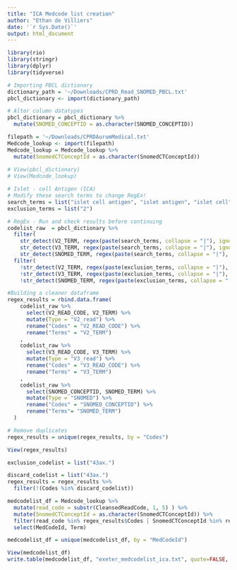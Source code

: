```yaml
---
title: "ICA Medcode list creation"
author: "Ethan de Villiers"
date: '`r Sys.Date()`'
output: html_document
---
```


```r
library(rio)
library(stringr)
library(dplyr)
library(tidyverse)
```

``` r
# Importing PBCL dictionary
dictionary_path = '~/Downloads/CPRD_Read_SNOMED_PBCL.txt'
pbcl_dictionary <- import(dictionary_path)

# Alter column datatypes
pbcl_dictionary = pbcl_dictionary %>%
  mutate(SNOMED_CONCEPTID = as.character(SNOMED_CONCEPTID))

filepath = '~/Downloads/CPRDAurumMedical.txt'
Medcode_lookup <- import(filepath)
Medcode_lookup = Medcode_lookup %>%
  mutate(SnomedCTConceptId = as.character(SnomedCTConceptId))
  
# View(pbcl_dictionary)
# View(Medcode_lookup)
```

``` r
# Islet - cell Antigen (ICA)
# Modify these search terms to change RegEx!
search_terms = list("islet cell antigen", "islet antigen", "islet cell", "islet cell antibody")
exclusion_terms = list("2")

# RegEx - Run and check results before continuing
codelist_raw  = pbcl_dictionary %>%
  filter(
    str_detect(V2_TERM, regex(paste(search_terms, collapse = "|"), ignore_case = T)) == TRUE |
    str_detect(V3_TERM, regex(paste(search_terms, collapse = "|"), ignore_case = T)) == TRUE |
    str_detect(SNOMED_TERM, regex(paste(search_terms, collapse = "|"), ignore_case = T)) == TRUE ) %>%
  filter( 
    !str_detect(V2_TERM, regex(paste(exclusion_terms, collapse = "|"), ignore_case = TRUE)) == TRUE |
    !str_detect(V3_TERM, regex(paste(exclusion_terms, collapse = "|"), ignore_case = TRUE)) == TRUE |
    !str_detect(SNOMED_TERM, regex(paste(exclusion_terms, collapse = "|"), ignore_case = TRUE)) == TRUE )

#Building a cleaner dataframe
regex_results = rbind.data.frame(
    codelist_raw %>% 
      select(V2_READ_CODE, V2_TERM) %>%
      mutate(Type = "V2_read") %>%
      rename("Codes" = "V2_READ_CODE") %>%
      rename("Terms" = "V2_TERM")
    ,
    codelist_raw %>% 
      select(V3_READ_CODE, V3_TERM) %>%
      mutate(Type = "V3_read") %>%
      rename("Codes" = "V3_READ_CODE") %>%
      rename("Terms" = "V3_TERM")
    ,
    codelist_raw %>% 
      select(SNOMED_CONCEPTID, SNOMED_TERM) %>%
      mutate(Type = "SNOMED") %>%
      rename("Codes" = "SNOMED_CONCEPTID") %>%
      rename("Terms"= "SNOMED_TERM")
  )

# Remove duplicates
regex_results = unique(regex_results, by = "Codes")
```

``` r
View(regex_results)

exclusion_codelist = list("43ax.")

discard_codelist = list("43ax.")
regex_results = regex_results %>%
  filter(!(Codes %in% discard_codelist))

```

``` r
medcodelist_df = Medcode_lookup %>%
  mutate(read_code = substr(CleansedReadCode, 1, 5) ) %>%
  mutate(SnomedCTConceptId = as.character(SnomedCTConceptId)) %>%
  filter(read_code %in% regex_results$Codes | SnomedCTConceptId %in% regex_results$Codes) %>%
  select(MedCodeId, Term)

medcodelist_df = unique(medcodelist_df, by = "MedCodeId")
```

``` r
View(medcodelist_df)
write.table(medcodelist_df, "exeter_medcodelist_ica.txt", quote=FALSE, sep = "\t", row.names=FALSE, col.names=TRUE)
```